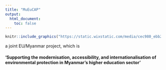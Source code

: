 ```yaml
---
title: "MuEuCAP"
output: 
  html_document:
    toc: false
---
```


```r
knitr::include_graphics("https://static.wixstatic.com/media/cec980_ebb22305eb9b40baa1fad5967f7ad8c2~mv2.jpg/v1/crop/x_18,y_0,w_387,h_118/fill/w_164,h_50,al_c,q_80,usm_0.66_1.00_0.01/cec980_ebb22305eb9b40baa1fad5967f7ad8c2~mv2.webp")
```

a joint EU/Myanmar project, which is 


#### 'Supporting the modernisation, accessibility, and internationalisation of environmental protection in Myanmar's higher education sector'{-}



